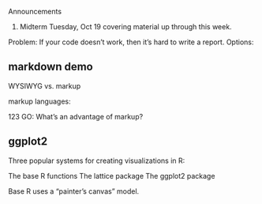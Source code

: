 Announcements

1. Midterm Tuesday, Oct 19 covering material up through this week.

Problem: If your code doesn't work, then it's hard to write a report.
Options:


## markdown demo

WYSIWYG vs. markup

markup languages:

123 GO: What's an advantage of markup?


## ggplot2

Three popular systems for creating visualizations in R:

The base R functions
The lattice package
The ggplot2 package

Base R uses a "painter's canvas" model.
